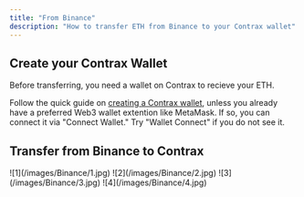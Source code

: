```yaml
---
title: "From Binance"
description: "How to transfer ETH from Binance to your Contrax wallet"
---
```


## Create your Contrax Wallet

Before transferring, you need a wallet on Contrax to recieve your ETH.

Follow the quick guide on [creating a Contrax wallet](../start/wallet-setup), unless you already have a preferred Web3 wallet extention like MetaMask. If so, you can connect it via "Connect Wallet." Try "Wallet Connect" if you do not see it.

## Transfer from Binance to Contrax

<Frame>![1](/images/Binance/1.jpg)</Frame>
<Frame>![2](/images/Binance/2.jpg)</Frame>
<Frame>![3](/images/Binance/3.jpg)</Frame>
<Frame>![4](/images/Binance/4.jpg)</Frame>
